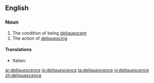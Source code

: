 ==English==

===Noun===
{{en-noun|~}}

# The condition of being [[deliquescent]]
# The action of [[deliquesce|deliquescing]]

====Translations====
{{trans-top|condition of being deliquescent}}
* Italian: {{t-|it|deliquescenza|f}}
{{trans-mid}}
{{trans-bottom}}

[[ar:deliquescence]]
[[io:deliquescence]]
[[ta:deliquescence]]
[[vi:deliquescence]]
[[zh:deliquescence]]